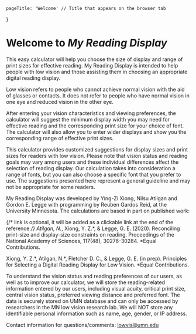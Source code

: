     pageTitle: 'Welcome' // Title that appears on the browser tab
}

<!-- Note: anything that you write like this is a comment, and won't be diplayed on the site. -->

# Welcome to *My Reading Display*

<Logo widthPercent='30' side='right'/>

This easy calculator will help you choose the size
of display and range of print sizes for effective reading.
My Reading Display is intended to help people with low vision
and those assisting them in choosing an appropriate digital
reading display.

Low vision refers to people who cannot achieve normal vision
with the aid of glasses or contacts. It does not refer to
people who have normal vision in one eye and reduced vision
in the other eye.

After entering your vision characteristics and viewing preferences,
the calculator will suggest the minimum display width you may need
for effective reading and the corresponding print size for your
choice of font. The calculator will also allow you to enter wider
displays and show you the corresponding range of effective print
sizes.

This calculator provides customized suggestions for display
sizes and print sizes for readers with low vision. Please note
that vision status and reading goals may vary among users and these
individual differences affect the selection of reading display.
Our calculation takes into consideration a range of fonts, but
you can also choose a specific font that you prefer to use.
The suggestions presented here represent a general guideline
and may not be appropriate for some readers.

My Reading Display was developed by Ying-Zi Xiong, Nilsu Atilgan
and Gordon E. Legge with programming by Reuben Gardos Reid, at the
University Minnesota. The calculations are based in part on published work:

<Reference link='https://doi.org/10.1073/pnas.2007514117'> {/* link is optional, it will be added as a clickable link at the end of the reference */}
Atilgan, N.*, Xiong, Y. Z.*, & Legge, G. E. (2020).
Reconciling print-size and display-size
constraints on reading. Proceedings of the National
Academy of Sciences, 117(48), 30276-30284. *Equal Contributions.
</Reference>

<Reference>
Xiong, Y. Z.*, Atilgan, N.*, Fletcher D. C.,
& Legge, G. E. (in prep). Principles for Selecting a
Digital Reading Display for Low Vision. *Equal Contributions.
</Reference>

To understand the vision status and reading preferences of our
users, as well as to improve our calculator, we will store the
reading-related information entered by our users, including
visual acuity, critical print size, central vision status,
preferred viewing distance and preferred font. The data is
securely stored on UMN database and can only be accessed by
researchers in the MN low vision research lab. We will NOT
store any identifiable personal information such as name,
age, gender, or IP address.

Contact information for questions/comments: [lowvis@umn.edu](mailto:lowvis@umn.edu) 
